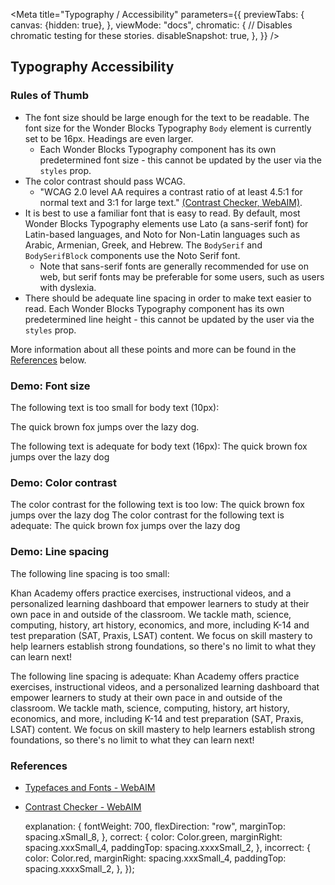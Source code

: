 


<Meta
    title="Typography / Accessibility"
    parameters={{
        previewTabs: {
            canvas: {hidden: true},
        },
        viewMode: "docs",
        chromatic: {
            // Disables chromatic testing for these stories.
            disableSnapshot: true,
        },
    }}
/>

## Typography Accessibility

### Rules of Thumb

-   The font size should be large enough for the text to be readable. The
    font size for the Wonder Blocks Typography `Body` element is currently
    set to be 16px. Headings are even larger.
    -   Each Wonder Blocks Typography component has its own predetermined
        font size - this cannot be updated by the user via the `styles` prop.
-   The color contrast should pass WCAG.
    -   "WCAG 2.0 level AA requires a contrast ratio of at least 4.5:1 for
        normal text and 3:1 for large text." [(Contrast Checker, WebAIM)](https://webaim.org/resources/contrastchecker/).
-   It is best to use a familiar font that is easy to read. By default,
    most Wonder Blocks Typography elements use Lato (a sans-serif font) for
    Latin-based languages, and Noto for Non-Latin languages such as Arabic,
    Armenian, Greek, and Hebrew. The `BodySerif` and `BodySerifBlock`
    components use the Noto Serif font.
    -   Note that sans-serif fonts are generally recommended for use on web,
        but serif fonts may be preferable for some users, such as users with
        dyslexia.
-   There should be adequate line spacing in order to make text easier to read.
    Each Wonder Blocks Typography component has its own predetermined
    line height - this cannot be updated by the user via the `styles` prop.

More information about all these points and more can be found in the
[References](#references) below.

### Demo: Font size

<Canvas>
    <Story name="Font size">
        <View>
            <View style={styles.explanation}>
                <PhosphorIcon icon={IconMappings.xCircle} style={styles.incorrect} />
                <Body>The following text is too small for body text (10px):</Body>
            </View>
            <View>
                <p style={{fontSize: "10px"}}>The quick brown fox jumps over the lazy dog.</p>
            </View>
            <View style={styles.explanation}>
                <PhosphorIcon icon={IconMappings.checkCircle} style={styles.correct} />
                <Body>The following text is adequate for body text (16px):</Body>
            </View>
            <Body>The quick brown fox jumps over the lazy dog</Body>
        </View>
    </Story>
</Canvas>

### Demo: Color contrast

<Canvas>
    <Story name="Color contrast">
        <View>
            <View style={styles.explanation}>
                <PhosphorIcon icon={IconMappings.xCircle} style={styles.incorrect} />
                <Body>The color contrast for the following text is too low:</Body>
            </View>
            <Body style={{color: Color.offBlack32}}>The quick brown fox jumps over the lazy dog</Body>
            <View style={styles.explanation}>
                <PhosphorIcon icon={IconMappings.checkCircle} style={styles.correct} />
                <Body>The color contrast for the following text is adequate:</Body>
            </View>
            <Body style={{color: Color.offBlack}}>The quick brown fox jumps over the lazy dog</Body>
        </View>
    </Story>
</Canvas>

### Demo: Line spacing

<Canvas>
    <Story name="Line spacing">
        <View>
            <View style={styles.explanation}>
                <PhosphorIcon icon={IconMappings.xCircle} style={styles.incorrect} />
                <Body>The following line spacing is too small:</Body>
            </View>
            <View>
                <p style={{lineHeight: 1}}>Khan Academy offers practice exercises, instructional
                    videos, and a personalized learning dashboard that empower
                    learners to study at their own pace in and outside of the
                    classroom. We tackle math, science, computing, history, art
                    history, economics, and more, including K-14 and test
                    preparation (SAT, Praxis, LSAT) content. We focus on skill
                    mastery to help learners establish strong foundations, so
                    there's no limit to what they can learn next!</p>
            </View>
            <View style={styles.explanation}>
                <PhosphorIcon icon={IconMappings.checkCircle} style={styles.correct} />
                <Body>The following line spacing is adequate:</Body>
            </View>
            <Body>
                Khan Academy offers practice exercises, instructional videos,
                and a personalized learning dashboard that empower learners to
                study at their own pace in and outside of the classroom. We
                tackle math, science, computing, history, art history,
                economics, and more, including K-14 and test preparation (SAT,
                Praxis, LSAT) content. We focus on skill mastery to help
                learners establish strong foundations, so there's no limit to
                what they can learn next!
            </Body>
        </View>
    </Story>
</Canvas>

### References

-   [Typefaces and Fonts - WebAIM](https://webaim.org/techniques/fonts/)
-   [Contrast Checker - WebAIM](https://webaim.org/resources/contrastchecker)

    explanation: {
        fontWeight: 700,
        flexDirection: "row",
        marginTop: spacing.xSmall_8,
    },
    correct: {
        color: Color.green,
        marginRight: spacing.xxxSmall_4,
        paddingTop: spacing.xxxxSmall_2,
    },
    incorrect: {
        color: Color.red,
        marginRight: spacing.xxxSmall_4,
        paddingTop: spacing.xxxxSmall_2,
    },
});
